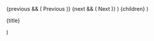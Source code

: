  <Container maxW="null|null|null|900px">
    <Flexbox justifyContent="space-between">
      {previous && (
        <PagerLink href={previous.slug}>
          <Span d="flex" alignItems="center">
            <Icon name="arrow-left" mr="2" /> Previous
          </Span>
          <PagerTitle title={previous.title} />
        </PagerLink>
      )}
      {next && (
        <PagerLink
          href={next.slug}
          ml="auto"
          textAlign="right"
          alignItems="flex-end"
        >
          <Span d="flex" alignItems="center">
            Next <Icon name="arrow-right" ml="2" />
          </Span>
          <PagerTitle title={next.title} />
        </PagerLink>
      )}
    </Flexbox>
  </Container>
)
  <ButtonLink
    d="flex"
    flexDirection="column"
    alignItems="flex-start"
    bg="transparent"
    rounded="md"
    border="0"
    p="4"
    w="40%"
    hoverBg="muted"
    {...props}
  >
    {children}
  </ButtonLink>
)
  <P
    d="none|none|block"
    mt="4"
    mb="0"
    fontWeight="semibold"
    lineHeight="normal"
  >
    {title}
  </P>
)